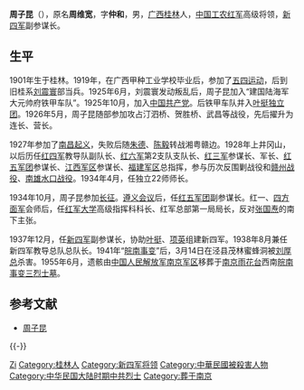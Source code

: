 {{Infobox Biography
| subject_name   = 周子昆
| image_name     = Zhou Zikun.jpg|frame|right
| image_size     = 180px
| image_caption  = 周子昆 
| date_of_birth  = 1901年
| place_of_birth = [[广西|广西]][[桂林|桂林]]
| date_of_death  = 1941年3月14日
| place_of_death = [[安徽|安徽]][[泾县|泾县]]
| occupation     = [[军人|军人]]
}}
'''周子昆'''（{{bd|1901年||1941年|3月14日|catIdx=X周}}），原名'''周维宽'''，字'''仲和'''，男，[[广西|广西]][[桂林|桂林]]人，[[中国工农红军|中国工农红军]]高级将领，[[新四军|新四军]]副参谋长。

== 生平 ==
1901年生于桂林。1919年，在广西甲种工业学校毕业后，参加了[[五四运动|五四运动]]，后到旧桂系[[刘震寰_(1890年)|刘震寰]]部当兵。1925年6月，刘震寰发动叛乱后，周子昆加入“建国陆海军大元帅府铁甲车队”。1925年10月，加入[[中国共产党|中国共产党]]。后铁甲车队并入[[叶挺独立团|叶挺独立团]]。1926年5月，周子昆随部参加攻占汀泗桥、贺胜桥、武昌等战役，先后擢升为连长、营长。

1927年参加了[[南昌起义|南昌起义]]，失败后随[[朱德|朱德]]、[[陈毅|陈毅]]转战湘粤赣边。1928年上井冈山，以后历任[[红四军|红四军]]教导队副队长、[[红六军|红六军]]第2支队支队长、[[红三军|红三军]]参谋长、军长、[[红五军团|红五军团]]参谋长、[[江西军区|江西军区]]参谋长、[[福建军区|福建军区]]总指挥，参与历次反围剿战役和[[赣州战役|赣州战役]]、[[南雄水口战役|南雄水口战役]]。1934年4月，任独立22师师长。

1934年10月，周子昆参加[[长征|长征]]。[[遵义会议|遵义会议]]后，任[[红五军团|红五军团]]副参谋长。红一、[[红四方面军|四方面军]]会师后，任[[红军大学|红军大学]]高级指挥科科长、红军总部第一局局长，反对[[张国焘|张国焘]]的南下主张。

1937年12月，任[[新四军|新四军]]副参谋长，协助[[叶挺|叶挺]]、[[项英|项英]]组建新四军。1938年8月兼任新四军教导总队总队长。1941年“[[皖南事变|皖南事变]]”后，3月14日在泾县茂林蜜蜂洞被[[刘厚总|刘厚总]]杀害。1955年6月，遗骸由[[中国人民解放军南京军区|中国人民解放军南京军区]]移葬于[[南京|南京]][[雨花台|雨花台]]西南[[皖南事变三烈士墓|皖南事变三烈士墓]]。

== 参考文献 ==
{{Reflist}}
{{ReflistH}}
* [http://www.n4a.cn/eastday/xsjyj/node17148/node17149/userobject1ai190558.html 周子昆]{{Wayback|url=http://www.n4a.cn/eastday/xsjyj/node17148/node17149/userobject1ai190558.html |date=20200823231104 }}
{{ReflistF}}

{{-}}
{{八路军和新四军}}

{{Authority control}}

{{DEFAULTSORT:Zhou周}}
[[Category:周姓|Zi]]
[[Category:桂林人|Category:桂林人]]
[[Category:新四军将领|Category:新四军将领]]
[[Category:中華民國被殺害人物|Category:中華民國被殺害人物]]
[[Category:中华民国大陆时期中共烈士|Category:中华民国大陆时期中共烈士]]
[[Category:葬于南京|Category:葬于南京]]